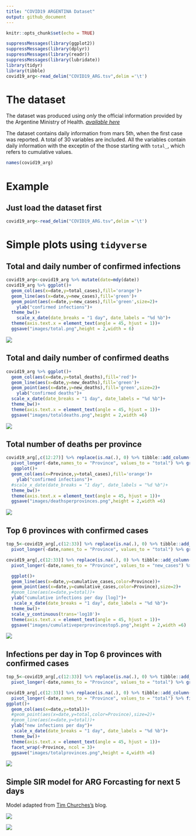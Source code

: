 ```yaml
---
title: "COVID19 ARGENTINA Dataset"
output: github_document
---
```


```r
knitr::opts_chunk$set(echo = TRUE)
```

```r
suppressMessages(library(ggplot2))
suppressMessages(library(dplyr))
suppressMessages(library(readr))
suppressMessages(library(lubridate))
library(tidyr)
library(tibble)
covid19_arg<-read_delim("COVID19_ARG.tsv",delim ='\t')
```

# The dataset
The dataset was produced using *only* the official information provided by the Argentine Ministry of Health. 
[*available here*](https://www.argentina.gob.ar/coronavirus/informe-diario)

The dataset contains daily information from mars 5th, when the first case was reported. A total of 30 variables are included. All the variables contain daily information with the exceptin of the those starting with `total_`, which refers to cumulative values.

```r
names(covid19_arg)
```


# Example

## Just load the dataset first
```r
covid19_arg<-read_delim("COVID19_ARG.tsv",delim ='\t')
```


# Simple plots using `tidyverse`

## Total and daily number of confirmed infections 


```r
covid19_arg<-covid19_arg %>% mutate(date=mdy(date))
covid19_arg %>% ggplot()+
  geom_col(aes(x=date,y=total_cases),fill='orange')+
  geom_line(aes(x=date,y=new_cases),fill='green')+
  geom_point(aes(x=date,y=new_cases),fill='green',size=2)+
    ylab("confirmed infections")+
  theme_bw()+
    scale_x_date(date_breaks = "1 day", date_labels = "%d %b")+
  theme(axis.text.x = element_text(angle = 45, hjust = 1))+
  ggsave("images/total.png",height = 2,width = 6)
```

![](./images/total.png)

## Total and daily number of confirmed deaths

```r
covid19_arg %>% ggplot()+
  geom_col(aes(x=date,y=total_deaths),fill='red')+
  geom_line(aes(x=date,y=new_deaths),fill='green')+
  geom_point(aes(x=date,y=new_deaths),fill='green',size=2)+
    ylab("confirmed deaths")+
  scale_x_date(date_breaks = "1 day", date_labels = "%d %b")+
  theme_bw()+
  theme(axis.text.x = element_text(angle = 45, hjust = 1))+
  ggsave("images/totaldeaths.png",height = 2,width =6)
```
![](./images/totaldeaths.png)

## Total number of deaths per province

```r

covid19_arg[,c(12:27)] %>% replace(is.na(.), 0) %>% tibble::add_column(date=covid19_arg$date) %>%
  pivot_longer(-date,names_to = "Province", values_to = "total") %>% group_by(Province) %>% summarise(total_cases=sum(total)) %>% arrange((total_cases)) %>%
   ggplot()+
  geom_col(aes(x=Province,y=total_cases),fill='orange')+
    ylab("confirmed infections")+
  #scale_x_date(date_breaks = "1 day", date_labels = "%d %b")+
  theme_bw()+
  theme(axis.text.x = element_text(angle = 45, hjust = 1))+
  ggsave("images/deathsperprovinces.png",height = 2,width =6)
```
![](./images/deathsperprovinces.png)


## Top 6 provinces with confirmed cases 

```r

top_5<-covid19_arg[,c(12:33)] %>% replace(is.na(.), 0) %>% tibble::add_column(date=covid19_arg$date) %>%
  pivot_longer(-date,names_to = "Province", values_to = "total") %>% group_by(Province) %>% summarise(total_cases=sum(total)) %>%  top_n(5) %>% select(Province)

covid19_arg[,c(12:33)] %>% replace(is.na(.), 0) %>% tibble::add_column(date=covid19_arg$date) %>%group_by(date) %>%
  pivot_longer(-date,names_to = "Province", values_to = "new_cases") %>% group_by(Province) %>% mutate(cumulative_cases=cumsum(new_cases)) %>% arrange(desc(cumulative_cases)) %>% filter( Province %in% unlist(as.list(top_5))) %>% 

  ggplot()+
  geom_line(aes(x=date,y=cumulative_cases,color=Province))+
  geom_point(aes(x=date,y=cumulative_cases,color=Province),size=2)+
  #geom_line(aes(x=date,y=total))+
  ylab("cumulative infections per day [log]")+
   scale_x_date(date_breaks = "1 day", date_labels = "%d %b")+
  theme_bw()+
  scale_y_continuous(trans='log10')+
  theme(axis.text.x = element_text(angle = 45, hjust = 1))+
  ggsave("images/cumulativeperprovincestop5.png",height = 2,width =6)


```

![](./images/cumulativeperprovincestop5.png)


## Infections per day in Top 6 provinces with confirmed cases 

```r

top_5<-covid19_arg[,c(12:33)] %>% replace(is.na(.), 0) %>% tibble::add_column(date=covid19_arg$date) %>%
  pivot_longer(-date,names_to = "Province", values_to = "total") %>% group_by(Province) %>% summarise(total_cases=sum(total)) %>%  top_n(6) %>% select(Province)

covid19_arg[,c(12:33)] %>% replace(is.na(.), 0) %>% tibble::add_column(date=covid19_arg$date) %>%
  pivot_longer(-date,names_to = "Province", values_to = "total") %>% filter( Province %in% unlist(as.list(top_5))) %>% 
ggplot()+
  geom_col(aes(x=date,y=total))+
  #geom_point(aes(x=date,y=total,color=Province),size=2)+
  #geom_line(aes(x=date,y=total))+
  ylab("new infections per day")+
   scale_x_date(date_breaks = "1 day", date_labels = "%d %b")+
  theme_bw()+
  theme(axis.text.x = element_text(angle = 45, hjust = 1))+
  facet_wrap(~Province, ncol = 3)+
  ggsave("images/totalprovinces.png",height = 4,width =6)
```

![](./images/totalprovinces.png)

## Simple SIR model for ARG Forcasting for next 5 days

Model adapted from [Tim Churches's](https://timchurches.github.io/blog/posts/2020-02-18-analysing-covid-19-2019-ncov-outbreak-data-with-r-part-1) blog.

![](./images/sir_Argentina.png)

![](./images/geseir_Argentina.png)


